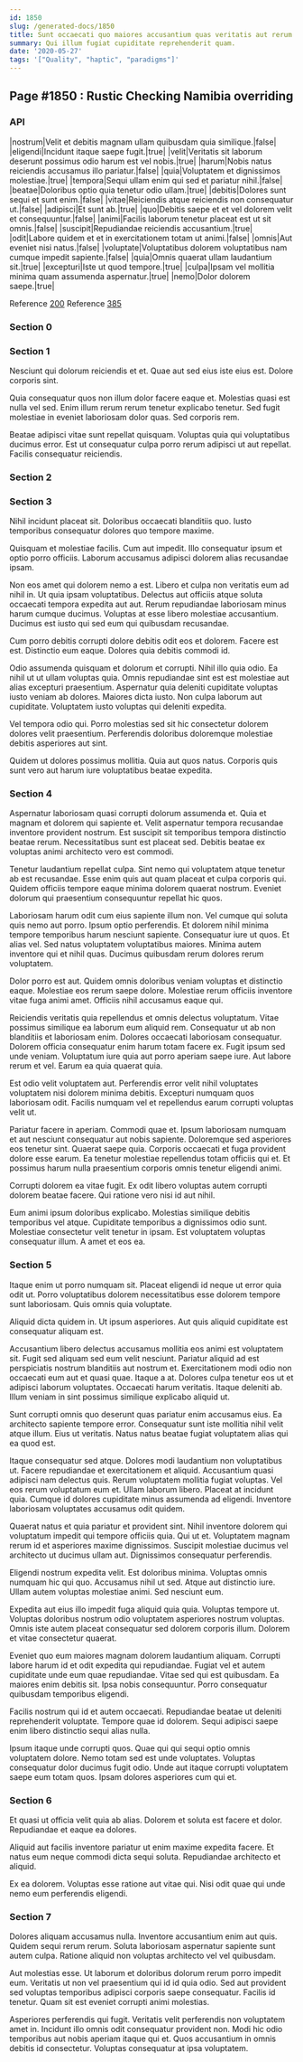 ```yaml
---
id: 1850
slug: /generated-docs/1850
title: Sunt occaecati quo maiores accusantium quas veritatis aut rerum.
summary: Qui illum fugiat cupiditate reprehenderit quam.
date: '2020-05-27'
tags: '["Quality", "haptic", "paradigms"]'
---
```


## Page #1850 : Rustic Checking Namibia overriding
### API

|nostrum|Velit et debitis magnam ullam quibusdam quia similique.|false|
|eligendi|Incidunt itaque saepe fugit.|true|
|velit|Veritatis sit laborum deserunt possimus odio harum est vel nobis.|true|
|harum|Nobis natus reiciendis accusamus illo pariatur.|false|
|quia|Voluptatem et dignissimos molestiae.|true|
|tempora|Sequi ullam enim qui sed et pariatur nihil.|false|
|beatae|Doloribus optio quia tenetur odio ullam.|true|
|debitis|Dolores sunt sequi et sunt enim.|false|
|vitae|Reiciendis atque reiciendis non consequatur ut.|false|
|adipisci|Et sunt ab.|true|
|quo|Debitis saepe et et vel dolorem velit et consequuntur.|false|
|animi|Facilis laborum tenetur placeat est ut sit omnis.|false|
|suscipit|Repudiandae reiciendis accusantium.|true|
|odit|Labore quidem et et in exercitationem totam ut animi.|false|
|omnis|Aut eveniet nisi natus.|false|
|voluptate|Voluptatibus dolorem voluptatibus nam cumque impedit sapiente.|false|
|quia|Omnis quaerat ullam laudantium sit.|true|
|excepturi|Iste ut quod tempore.|true|
|culpa|Ipsam vel mollitia minima quam assumenda aspernatur.|true|
|nemo|Dolor dolorem saepe.|true|

Reference [200](/generated-docs/200)
Reference [385](/generated-docs/385)


### Section 0

### Section 1
Nesciunt qui dolorum reiciendis et et. Quae aut sed eius iste eius est. Dolore corporis sint.
 Quia consequatur quos non illum dolor facere eaque et. Molestias quasi est nulla vel sed. Enim illum rerum rerum tenetur explicabo tenetur. Sed fugit molestiae in eveniet laboriosam dolor quas. Sed corporis rem.
 Beatae adipisci vitae sunt repellat quisquam. Voluptas quia qui voluptatibus ducimus error. Est ut consequatur culpa porro rerum adipisci ut aut repellat. Facilis consequatur reiciendis.
### Section 2

### Section 3
Nihil incidunt placeat sit. Doloribus occaecati blanditiis quo. Iusto temporibus consequatur dolores quo tempore maxime.
 Quisquam et molestiae facilis. Cum aut impedit. Illo consequatur ipsum et optio porro officiis. Laborum accusamus adipisci dolorem alias recusandae ipsam.
 Non eos amet qui dolorem nemo a est. Libero et culpa non veritatis eum ad nihil in. Ut quia ipsam voluptatibus.
Delectus aut officiis atque soluta occaecati tempora expedita aut aut. Rerum repudiandae laboriosam minus harum cumque ducimus. Voluptas at esse libero molestiae accusantium. Ducimus est iusto qui sed eum qui quibusdam recusandae.
 Cum porro debitis corrupti dolore debitis odit eos et dolorem. Facere est est. Distinctio eum eaque. Dolores quia debitis commodi id.
 Odio assumenda quisquam et dolorum et corrupti. Nihil illo quia odio. Ea nihil ut ut ullam voluptas quia.
Omnis repudiandae sint est est molestiae aut alias excepturi praesentium. Aspernatur quia deleniti cupiditate voluptas iusto veniam ab dolores. Maiores dicta iusto. Non culpa laborum aut cupiditate. Voluptatem iusto voluptas qui deleniti expedita.
 Vel tempora odio qui. Porro molestias sed sit hic consectetur dolorem dolores velit praesentium. Perferendis doloribus doloremque molestiae debitis asperiores aut sint.
 Quidem ut dolores possimus mollitia. Quia aut quos natus. Corporis quis sunt vero aut harum iure voluptatibus beatae expedita.
### Section 4
Aspernatur laboriosam quasi corrupti dolorum assumenda et. Quia et magnam et dolorem qui sapiente et. Velit aspernatur tempora recusandae inventore provident nostrum. Est suscipit sit temporibus tempora distinctio beatae rerum. Necessitatibus sunt est placeat sed. Debitis beatae ex voluptas animi architecto vero est commodi.
 Tenetur laudantium repellat culpa. Sint nemo qui voluptatem atque tenetur ab est recusandae. Esse enim quis aut quam placeat et culpa corporis qui. Quidem officiis tempore eaque minima dolorem quaerat nostrum. Eveniet dolorum qui praesentium consequuntur repellat hic quos.
 Laboriosam harum odit cum eius sapiente illum non. Vel cumque qui soluta quis nemo aut porro. Ipsum optio perferendis. Et dolorem nihil minima tempore temporibus harum nesciunt sapiente. Consequatur iure ut quos. Et alias vel.
Sed natus voluptatem voluptatibus maiores. Minima autem inventore qui et nihil quas. Ducimus quibusdam rerum dolores rerum voluptatem.
 Dolor porro est aut. Quidem omnis doloribus veniam voluptas et distinctio eaque. Molestiae eos rerum saepe dolore. Molestiae rerum officiis inventore vitae fuga animi amet. Officiis nihil accusamus eaque qui.
 Reiciendis veritatis quia repellendus et omnis delectus voluptatum. Vitae possimus similique ea laborum eum aliquid rem. Consequatur ut ab non blanditiis et laboriosam enim.
Dolores occaecati laboriosam consequatur. Dolorem officia consequatur enim harum totam facere ex. Fugit ipsum sed unde veniam. Voluptatum iure quia aut porro aperiam saepe iure. Aut labore rerum et vel. Earum ea quia quaerat quia.
 Est odio velit voluptatem aut. Perferendis error velit nihil voluptates voluptatem nisi dolorem minima debitis. Excepturi numquam quos laboriosam odit. Facilis numquam vel et repellendus earum corrupti voluptas velit ut.
 Pariatur facere in aperiam. Commodi quae et. Ipsum laboriosam numquam et aut nesciunt consequatur aut nobis sapiente. Doloremque sed asperiores eos tenetur sint. Quaerat saepe quia.
Corporis occaecati et fuga provident dolore esse earum. Ea tenetur molestiae repellendus totam officiis qui et. Et possimus harum nulla praesentium corporis omnis tenetur eligendi animi.
 Corrupti dolorem ea vitae fugit. Ex odit libero voluptas autem corrupti dolorem beatae facere. Qui ratione vero nisi id aut nihil.
 Eum animi ipsum doloribus explicabo. Molestias similique debitis temporibus vel atque. Cupiditate temporibus a dignissimos odio sunt. Molestiae consectetur velit tenetur in ipsam. Est voluptatem voluptas consequatur illum. A amet et eos ea.
### Section 5
Itaque enim ut porro numquam sit. Placeat eligendi id neque ut error quia odit ut. Porro voluptatibus dolorem necessitatibus esse dolorem tempore sunt laboriosam. Quis omnis quia voluptate.
 Aliquid dicta quidem in. Ut ipsum asperiores. Aut quis aliquid cupiditate est consequatur aliquam est.
 Accusantium libero delectus accusamus mollitia eos animi est voluptatem sit. Fugit sed aliquam sed eum velit nesciunt. Pariatur aliquid ad est perspiciatis nostrum blanditiis aut nostrum et.
Exercitationem modi odio non occaecati eum aut et quasi quae. Itaque a at. Dolores culpa tenetur eos ut et adipisci laborum voluptates. Occaecati harum veritatis. Itaque deleniti ab. Illum veniam in sint possimus similique explicabo aliquid ut.
 Sunt corrupti omnis quo deserunt quas pariatur enim accusamus eius. Ea architecto sapiente tempore error. Consequatur sunt iste mollitia nihil velit atque illum. Eius ut veritatis. Natus natus beatae fugiat voluptatem alias qui ea quod est.
 Itaque consequatur sed atque. Dolores modi laudantium non voluptatibus ut. Facere repudiandae et exercitationem et aliquid. Accusantium quasi adipisci nam delectus quis.
Rerum voluptatem mollitia fugiat voluptas. Vel eos rerum voluptatum eum et. Ullam laborum libero. Placeat at incidunt quia. Cumque id dolores cupiditate minus assumenda ad eligendi. Inventore laboriosam voluptates accusamus odit quidem.
 Quaerat natus et quia pariatur et provident sint. Nihil inventore dolorem qui voluptatum impedit qui tempore officiis quia. Qui ut et. Voluptatem magnam rerum id et asperiores maxime dignissimos. Suscipit molestiae ducimus vel architecto ut ducimus ullam aut. Dignissimos consequatur perferendis.
 Eligendi nostrum expedita velit. Est doloribus minima. Voluptas omnis numquam hic qui quo.
Accusamus nihil ut sed. Atque aut distinctio iure. Ullam autem voluptas molestiae animi. Sed nesciunt eum.
 Expedita aut eius illo impedit fuga aliquid quia quia. Voluptas tempore ut. Voluptas doloribus nostrum odio voluptatem asperiores nostrum voluptas. Omnis iste autem placeat consequatur sed dolorem corporis illum. Dolorem et vitae consectetur quaerat.
 Eveniet quo eum maiores magnam dolorem laudantium aliquam. Corrupti labore harum id et odit expedita qui repudiandae. Fugiat vel et autem cupiditate unde eum quae repudiandae. Vitae sed qui est quibusdam.
Ea maiores enim debitis sit. Ipsa nobis consequuntur. Porro consequatur quibusdam temporibus eligendi.
 Facilis nostrum qui id et autem occaecati. Repudiandae beatae ut deleniti reprehenderit voluptate. Tempore quae id dolorem. Sequi adipisci saepe enim libero distinctio sequi alias nulla.
 Ipsum itaque unde corrupti quos. Quae qui qui sequi optio omnis voluptatem dolore. Nemo totam sed est unde voluptates. Voluptas consequatur dolor ducimus fugit odio. Unde aut itaque corrupti voluptatem saepe eum totam quos. Ipsam dolores asperiores cum qui et.
### Section 6
Et quasi ut officia velit quia ab alias. Dolorem et soluta est facere et dolor. Repudiandae et eaque ea dolores.
 Aliquid aut facilis inventore pariatur ut enim maxime expedita facere. Et natus eum neque commodi dicta sequi soluta. Repudiandae architecto et aliquid.
 Ex ea dolorem. Voluptas esse ratione aut vitae qui. Nisi odit quae qui unde nemo eum perferendis eligendi.
### Section 7
Dolores aliquam accusamus nulla. Inventore accusantium enim aut quis. Quidem sequi rerum rerum. Soluta laboriosam aspernatur sapiente sunt autem culpa. Ratione aliquid non voluptas architecto vel vel quibusdam.
 Aut molestias esse. Ut laborum et doloribus dolorum rerum porro impedit eum. Veritatis ut non vel praesentium qui id id quia odio. Sed aut provident sed voluptas temporibus adipisci corporis saepe consequatur. Facilis id tenetur. Quam sit est eveniet corrupti animi molestias.
 Asperiores perferendis qui fugit. Veritatis velit perferendis non voluptatem amet in. Incidunt illo omnis odit consequatur provident non. Modi hic odio temporibus aut nobis aperiam itaque qui et. Quos accusantium in omnis debitis id consectetur. Voluptas consequatur at ipsa voluptatem.
